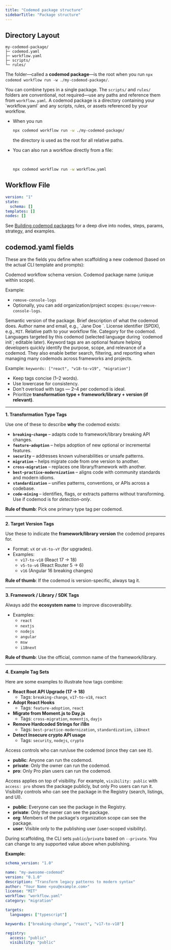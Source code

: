 ```yaml
---
title: "Codemod package structure"
sidebarTitle: "Package structure"
---
```


## Directory Layout

```
my-codemod-package/
├─ codemod.yaml
├─ workflow.yaml
├─ scripts/
└─ rules/
```

The folder—called a **codemod package**—is the root when you run `npx codemod workflow run -w ./my-codemod-package/`.

<Info>
You can combine types in a single package. The <code>scripts/</code> and <code>rules/</code> folders are conventional, not required—use any paths and reference them from <code>workflow.yaml</code>.
</Info>

<Accordion title="Codemod Package & Loading Workflows">
  A codemod package is a directory containing your `workflow.yaml` and any scripts, rules, or assets referenced by your workflow.

  - When you run

    ```bash
    npx codemod workflow run -w ./my-codemod-package/
    ```

    the directory is used as the root for all relative paths.
  - You can also run a workflow directly from a file:

    <br />

    ```bash
    npx codemod workflow run -w workflow.yaml
    ```
</Accordion>

## Workflow File

```yaml workflow.yaml
version: "1"
state:
  schema: []
templates: []
nodes: []
```

<Tip>
See <a href="/cli/packages/building-workflows">Building codemod packages</a> for a deep dive into nodes, steps, params, strategy, and examples.
</Tip>

## codemod.yaml fields

These are the fields you define when scaffolding a new codemod (based on the actual CLI template and prompts):

<ParamField path="schema_version" type="string" required default="1.0">
Codemod workflow schema version.
</ParamField>

<ParamField path="name" type="string" required>
Codemod package name (unique within scope).

Example:
- <code>remove-console-logs</code>
- Optionally, you can add organization/project scopes: <code>@scope/remove-console-logs</code>.
</ParamField>

<ParamField path="version" type="string" required default="0.1.0">
Semantic version of the package.
</ParamField>

<ParamField path="description" type="string" required>
Brief description of what the codemod does.
</ParamField>

<ParamField path="author" type="string" required>
Author name and email, e.g., `Jane Doe <jane@example.com>`.
</ParamField>

<ParamField path="license" type="string" required default="MIT">
License identifier (SPDX), e.g., <code>MIT</code>.
</ParamField>

<ParamField path="workflow" type="string" required default="workflow.yaml">
Relative path to your workflow file.
</ParamField>

<ParamField path="category" type="string" default="migration">
Category for the codemod.
</ParamField>

<ParamField path="targets.languages" type="string[]">
Languages targeted by this codemod (selected language during `codemod init`; editable later).
</ParamField>

<ParamField path="keywords" type="string[]">
Keyword tags are an optional feature helping developers quickly identify the purpose, scope, and relevance of a codemod. They also enable better search, filtering, and reporting when managing many codemods across frameworks and projects.

Example: `keywords: ["react", "v18-to-v19", "migration"]`

<Accordion title="Best practices and conventions">

  - Keep tags concise (1–2 words).
  - Use lowercase for consistency.
  - Don't overload with tags — 2–4 per codemod is ideal.
  - Prioritize **transformation type + framework/library + version (if relevant)**.

  ---

  **1. Transformation Type Tags**

  Use one of these to describe **why** the codemod exists:

  - **`breaking-change`** – adapts code to framework/library breaking API changes.
  - **`feature-adoption`** – helps adoption of new optional or incremental features.
  - **`security`** – addresses known vulnerabilities or unsafe patterns.
  - **`migration`** – helps migrate code from one version to another.
  - **`cross-migration`** – replaces one library/framework with another.
  - **`best-practice-modernization`** – aligns code with community standards and modern idioms.
  - **`standardization`** – unifies patterns, conventions, or APIs across a codebase.
  - **`code-mining`** – identifies, flags, or extracts patterns without transforming. Use if codemod is for *detection-only*.

  **Rule of thumb**: Pick one primary type tag per codemod.

  ---

  **2. Target Version Tags**

  Use these to indicate the **framework/library version** the codemod prepares for.

  - Format: `vX` or `vX-to-vY` (for upgrades).
  - Examples:
      - `v17-to-v18` (React 17 → 18)
      - `v5-to-v6` (React Router 5 → 6)
      - `v16` (Angular 16 breaking changes)

  **Rule of thumb**: If the codemod is version-specific, always tag it.

  ---

  **3. Framework / Library / SDK Tags**

  Always add the **ecosystem name** to improve discoverability.

  - Examples:
      - `react`
      - `nextjs`
      - `nodejs`
      - `angular`
      - `msw`
      - `i18next`

  **Rule of thumb**: Use the official, common name of the framework/library.

  ---

  **4. Example Tag Sets**

  Here are some examples to illustrate how tags combine:

  - **React Root API Upgrade (17 → 18)**
      - Tags: `breaking-change`, `v17-to-v18`, `react`
  - **Adopt React Hooks**
      - Tags: `feature-adoption`, `react`
  - **Migrate from Moment.js to Day.js**
      - Tags: `cross-migration`, `momentjs`, `dayjs`
  - **Remove Hardcoded Strings for i18n**
      - Tags: `best-practice-modernization`, `standardization`, `i18next`
  - **Detect Insecure crypto API usage**
      - Tags: `security`, `nodejs`, `crypto`

</Accordion>
</ParamField>

<ParamField path="registry.access" type="string" default="public">
Access controls who can run/use the codemod (once they can see it).

- <strong>public</strong>: Anyone can run the codemod.
- <strong>private</strong>: Only the owner can run the codemod.
- <strong>pro</strong>: Only Pro plan users can run the codemod.

<Tip>
Access applies on top of visibility. For example, <code>visibility: public</code> with <code>access: pro</code> shows the package publicly, but only Pro users can run it.
</Tip>
</ParamField>

<ParamField path="registry.visibility" type="string" default="public">
Visibility controls who can see the package in the Registry (search, listings, and UI).

- <strong>public</strong>: Everyone can see the package in the Registry.
- <strong>private</strong>: Only the owner can see the package.
- <strong>org</strong>: Members of the package's organization scope can see the package.
- <strong>user</strong>: Visible only to the publishing user (user-scoped visibility).

<Info>
During scaffolding, the CLI sets <code>public</code>/<code>private</code> based on <code>--private</code>. You can change to any supported value above when publishing.
</Info>
</ParamField>

**Example:**

```yaml codemod.yaml
schema_version: "1.0"

name: "my-awesome-codemod"
version: "0.1.0"
description: "Transform legacy patterns to modern syntax"
author: "Your Name <you@example.com>"
license: "MIT"
workflow: "workflow.yaml"
category: "migration"

targets:
  languages: ["typescript"]

keywords: ["breaking-change", "react", "v17-to-v18"]

registry:
  access: "public"
  visibility: "public"
```
